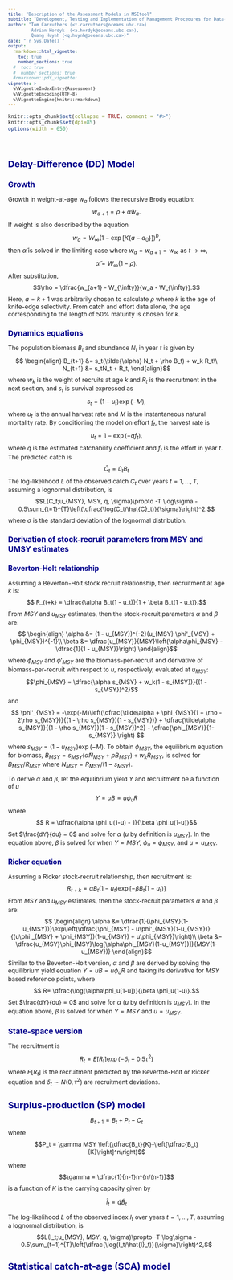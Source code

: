 ```yaml
---
title: "Description of the Assessment Models in MSEtool"
subtitle: "Development, Testing and Implementation of Management Procedures for Data-Rich Fisheries (v1.1)"
author: "Tom Carruthers (<t.carruthers@oceans.ubc.ca>) 
         Adrian Hordyk  (<a.hordyk@oceans.ubc.ca>),
         Quang Huynh (<q.huynh@oceans.ubc.ca>)"
date: "`r Sys.Date()`"
output: 
  rmarkdown::html_vignette:
    toc: true
    number_sections: true
  #  toc: true
  #  number_sections: true    
  #rmarkdown::pdf_vignette:
vignette: >
  %\VignetteIndexEntry{Assessment}
  %\VignetteEncoding{UTF-8}
  %\VignetteEngine{knitr::rmarkdown}
---
```

<script type="text/x-mathjax-config">
  MathJax.Hub.Config({ TeX: { equationNumbers: {autoNumber: "all"} } });
</script>

<style type="text/css">

body{ /* Normal  */
   font-size: 12px;
}
td {  /* Table  */
   font-size: 8px;
}
h1 { /* Header 1 */
 font-size: 18px;
 color: DarkBlue;
}
h2 { /* Header 2 */
 font-size: 15px;
 color: DarkBlue;
}
h3 { /* Header 3 */
 font-size: 14px;
 color: DarkBlue;
}
code.r{ /* Code block */
  font-size: 10px;
}
pre { /* Code block */
  font-size: 10px
}
</style>


```r
knitr::opts_chunk$set(collapse = TRUE, comment = "#>")
knitr::opts_chunk$set(dpi=85)
options(width = 650)
```

<br>

# Delay-Difference (DD) Model

## Growth
Growth in weight-at-age $w_a$ follows the recursive Brody equation:
$$w_{a+1} = \rho + \tilde\alpha w_a.$$
If weight is also described by the equation 
$$w_a = W_{\infty}(1 - \exp[K\{a-a_0\}])^b,$$ 
then $\tilde\alpha$ is solved in the limiting case where $w_a = w_{a+1} = w_{\infty}$ as $t \rightarrow \infty$,
$$\tilde\alpha = W_{\infty}(1 - \rho). $$
After substitution, 
$$\rho = \dfrac{w_{a+1} - W_{\infty}}{w_a - W_{\infty}}.$$
Here, $a = k+1$ was arbitrarily chosen to calculate $\rho$ where $k$ is the age of knife-edge selectivity. From catch and effort data alone, the age corresponding to the length of 50% maturity is chosen for $k$.

## Dynamics equations
The population biomass $B_t$ and abundance $N_t$ in year $t$ is given by
$$ \begin{align}
B_{t+1} &= s_t(\tilde{\alpha} N_t + \rho B_t) + w_k R_t\\
N_{t+1} &= s_tN_t + R_t,
\end{align}$$
where $w_k$ is the weight of recruits at age $k$ and $R_t$ is the recruitment in the next section, and $s_t$ is survival expressed as
$$ s_t = (1 - u_t)\exp(-M), $$
where $u_t$ is the annual harvest rate and $M$ is the instantaneous natural mortality rate. By conditioning the model on effort $f_t$, the harvest rate is
$$ u_t = 1 - \exp(-qf_t), $$
where $q$ is the estimated catchability coefficient and $f_t$ is the effort in year $t$. The predicted catch is 
$$\hat{C}_t = \hat{u}_t B_t $$
The log-likelihood $L$ of the observed catch $C_t$ over years $t = 1, ..., T$, assuming a lognormal distribution, is
$$L(C_t;u_{MSY}, MSY, q, \sigma)\propto -T \log\sigma - 0.5\sum_{t=1}^{T}\left(\dfrac{\log(C_t/\hat{C}_t)}{\sigma}\right)^2,$$
where $\sigma$ is the standard deviation of the lognormal distribution.

## Derivation of stock-recruit parameters from MSY and UMSY estimates
### Beverton-Holt relationship
Assuming a Beverton-Holt stock recruit relationship, then recruitment at age $k$ is:
$$ R_{t+k} = \dfrac{\alpha B_t(1 - u_t)}{1 + \beta B_t(1 - u_t)}.$$
From $MSY$ and $u_{MSY}$ estimates, then the stock-recruit parameters $\alpha$ and $\beta$ are:
$$ \begin{align}
\alpha &= (1 - u_{MSY})^{-2}(u_{MSY} \phi'_{MSY} + \phi_{MSY})^{-1}\\
\beta &= \dfrac{u_{MSY}}{MSY}\left(\alpha\phi_{MSY} - \dfrac{1}{1 - u_{MSY}}\right)
\end{align}$$
where $\phi_{MSY}$ and $\phi'_{MSY}$ are the biomass-per-recruit and derivative of biomass-per-recruit
with respect to $u$, respectively, evaluated at $u_{MSY}$:
$$\phi_{MSY} = \dfrac{\alpha s_{MSY} + w_k(1 - s_{MSY})}{(1 - s_{MSY})^2}$$
and
$$
\phi'_{MSY} = -\exp(-M)\left(\dfrac{\tilde\alpha + \phi_{MSY}(1 + \rho - 2\rho s_{MSY})}{(1 - \rho s_{MSY})(1 - s_{MSY})} +
\dfrac{\tilde\alpha s_{MSY}}{(1 - \rho s_{MSY})(1 - s_{MSY})^2} - \dfrac{\phi_{MSY}}{1-s_{MSY}}
\right)
$$
where $s_{MSY} = (1 - u_{MSY})\exp(-M)$. To obtain $\phi_{MSY}$, the equilibrium equation for biomass, $B_{MSY} = s_{MSY}(\tilde{\alpha} N_{MSY} + \rho B_{MSY}) + w_k R_{MSY}$, is solved for $B_{MSY}/R_{MSY}$ where $N_{MSY} = R_{MSY}/(1 - s_{MSY})$.

To derive $\alpha$ and $\beta$, let the equilibrium yield $Y$ and recruitment be a function of $u$ 
$$Y = u B = u \phi_u R$$
where
$$ R = \dfrac{\alpha \phi_u(1-u) - 1}{\beta \phi_u(1-u)}$$
Set $\frac{dY}{du} = 0$ and solve for $\alpha$ ($u$ by definition is $u_{MSY}$). In the equation above, $\beta$ is solved
for when $Y = MSY$, $\phi_u = \phi_{MSY}$, and $u = u_{MSY}$.

### Ricker equation
Assuming a Ricker stock-recruit relationship, then recruitment is:
$$ R_{t+k} = \alpha B_t(1 - u_t)\exp[-\beta B_t(1 - u_t)]$$
From $MSY$ and $u_{MSY}$ estimates, then the stock-recruit parameters $\alpha$ and $\beta$ are:
$$ \begin{align}
\alpha &= \dfrac{1}{\phi_{MSY}(1-u_{MSY})}\exp\left(\dfrac{\phi_{MSY} - u\phi'_{MSY}(1-u_{MSY})}{(u\phi'_{MSY} + \phi_{MSY})(1-u_{MSY}) + u\phi_{MSY}}\right)\\
\beta &= \dfrac{u_{MSY}\phi_{MSY}\log[\alpha\phi_{MSY}(1-u_{MSY})]}{MSY(1-u_{MSY})}
\end{align}$$
Similar to the Beverton-Holt version, $\alpha$ and $\beta$ are derived by solving the equilibrium yield equation $Y = u B = u \phi_u R$ and taking its derivative for $MSY$ based reference points, where
$$ R= \dfrac{\log(\alpha\phi_u[1-u])}{\beta \phi_u(1-u)}.$$
Set $\frac{dY}{du} = 0$ and solve for $\alpha$ ($u$ by definition is $u_{MSY}$). In the equation above, $\beta$ is solved
for when $Y = MSY$ and $u = u_{MSY}$.

## State-space version
The recruitment is
$$ R_t = E[R_t] \exp(-\delta_t - 0.5 \tau^2)$$
where $E[R_t]$ is the recruitment predicted by the Beverton-Holt or Ricker equation and $\delta_t \sim N(0, \tau^2)$ are
recruitment deviations. 


# Surplus-production (SP) model

$$B_{t+1} = B_t + P_t - C_t$$
where
$$P_t = \gamma MSY \left(\dfrac{B_t}{K}-\left[\dfrac{B_t}{K}\right]^n\right)$$

where 
$$\gamma = \dfrac{1}{n-1}n^{n/(n-1)}$$ is a function of $K$ is the carrying capacity given by 

$$\hat{I}_t = \hat{q} \hat{B}_t $$

The log-likelihood $L$ of the observed index $I_t$ over years $t = 1, ..., T$, assuming a lognormal distribution, is
$$L(I_t;u_{MSY}, MSY, q, \sigma)\propto -T \log\sigma - 0.5\sum_{t=1}^{T}\left(\dfrac{\log(I_t/\hat{I}_t)}{\sigma}\right)^2,$$

# Statistical catch-at-age (SCA) model


